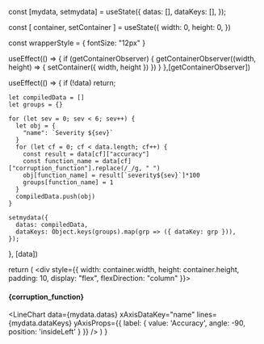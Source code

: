 
  const [mydata, setmydata] = useState({
    datas: [],
    dataKeys: [],
  });

  const [ container, setContainer ] = useState({
    width: 0,
    height: 0,
  })

  const wrapperStyle = {
    fontSize: "12px"
  }

  useEffect(() => {
    if (getContainerObserver) {
      getContainerObserver((width, height) => {
        setContainer({
          width,
          height
        })
      })
    }
  },[getContainerObserver])

  useEffect(() => {
    if (!data)
      return;

    let compiledData = []
    let groups = {}

    for (let sev = 0; sev < 6; sev++) {
      let obj = {
        "name": `Severity ${sev}`
      }
      for (let cf = 0; cf < data.length; cf++) {
        const result = data[cf]["accuracy"]
        const function_name = data[cf]["corruption_function"].replace(/_/g, " ")
        obj[function_name] = result[`severity${sev}`]*100
        groups[function_name] = 1
      }
      compiledData.push(obj)
    }

    setmydata({
      datas: compiledData,
      dataKeys: Object.keys(groups).map(grp => ({ dataKey: grp })),
    });
  }, [data])

  return (
    <div style={{ width: container.width, height: container.height, padding: 10, display: "flex", flexDirection: "column" }}>
      <h4>{corruption_function}</h4>
      <LineChart
        data={mydata.datas}
        xAxisDataKey="name"
        lines={mydata.dataKeys}
        yAxisProps={{ label: { value: 'Accuracy', angle: -90, position: 'insideLeft' } }}
      />
    </div>
  )
}
